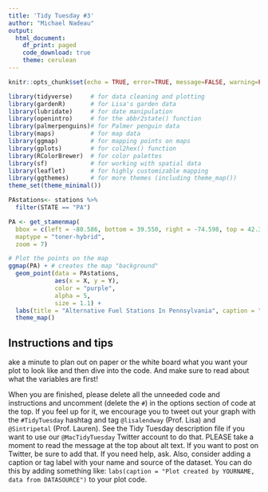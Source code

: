 ```yaml
---
title: 'Tidy Tuesday #3'
author: "Michael Nadeau"
output: 
  html_document:
    df_print: paged
    code_download: true
    theme: cerulean
---
```


```r
knitr::opts_chunk$set(echo = TRUE, error=TRUE, message=FALSE, warning=FALSE)
```


```r
library(tidyverse)     # for data cleaning and plotting
library(gardenR)       # for Lisa's garden data
library(lubridate)     # for date manipulation
library(openintro)     # for the abbr2state() function
library(palmerpenguins)# for Palmer penguin data
library(maps)          # for map data
library(ggmap)         # for mapping points on maps
library(gplots)        # for col2hex() function
library(RColorBrewer)  # for color palettes
library(sf)            # for working with spatial data
library(leaflet)       # for highly customizable mapping
library(ggthemes)      # for more themes (including theme_map())
theme_set(theme_minimal())
```

```r
PAstations<- stations %>% 
  filter(STATE == "PA")
```

```r
PA <- get_stamenmap(
  bbox = c(left = -80.586, bottom = 39.550, right = -74.598, top = 42.318), 
  maptype = "toner-hybrid",
  zoom = 7)

# Plot the points on the map
ggmap(PA) + # creates the map "background"
  geom_point(data = PAstations, 
             aes(x = X, y = Y), 
             color = "purple",
             alpha = 5, 
             size = 1.1) +
  labs(title = "Alternative Fuel Stations In Pennsylvania", caption = "Created by Michael Nadeau") +
  theme_map()
```


## Instructions and tips

ake a minute to plan out on paper or the white board what you want your plot to look like and then dive into the code. And make sure to read about what the variables are first! 

When you are finished, please delete all the unneeded code and instructions and uncomment (delete the `#`) in the options section of code at the top. If you feel up for it, we encourage you to tweet out your graph with the `#TidyTuesday` hashtag and tag `@lisalendway` (Prof. Lisa) and `@Sintripetal` (Prof. Lauren). See the Tidy Tuesday description file if you want to use our `@MacTidyTuesday` Twitter account to do that. PLEASE take a moment to read the message at the top about alt text. If you want to post on Twitter, be sure to add that. If you need help, ask. Also, consider adding a caption or tag label with your name and source of the dataset. You can do this by adding something like: `labs(caption = "Plot created by YOURNAME, data from DATASOURCE")` to your plot code.

